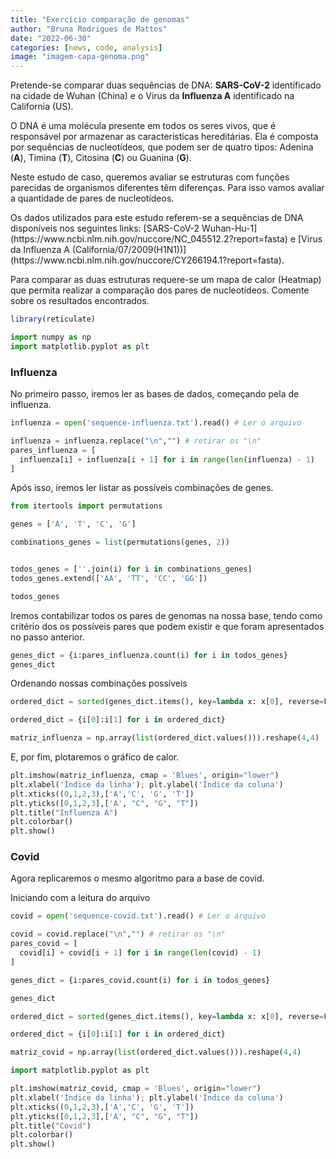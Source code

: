 ```yaml
---
title: "Exercício comparação de genomas"
author: "Bruna Rodrigues de Mattos"
date: "2022-06-30"
categories: [news, code, analysis]
image: "imagem-capa-genoma.png"
---
```


Pretende-se comparar duas sequências de DNA: **SARS-CoV-2** identificado na cidade de Wuhan (China) e o Virus da **Influenza A** identificado na California (US).

O DNA é uma molécula presente em todos os seres vivos, que é responsável por armazenar as caracterı́sticas hereditárias. Ela é composta por sequências de nucleotı́deos, que podem ser de quatro tipos: Adenina (**A**), Timina (**T**), Citosina (**C**) ou Guanina (**G**).

Neste estudo de caso, queremos avaliar se estruturas com funções parecidas de organismos diferentes têm diferenças. Para isso vamos avaliar a quantidade de pares de nucleotı́deos.

Os dados utilizados para este estudo referem-se a sequências de DNA disponı́veis nos seguintes links: \[SARS-CoV-2 Wuhan-Hu-1\](https://www.ncbi.nlm.nih.gov/nuccore/NC_045512.2?report=fasta) e \[Virus da Influenza A (California/07/2009(H1N1))\](https://www.ncbi.nlm.nih.gov/nuccore/CY266194.1?report=fasta).

Para comparar as duas estruturas requere-se um mapa de calor (Heatmap) que permita realizar a comparação dos pares de nucleotı́deos. Comente sobre os resultados encontrados.

```r
library(reticulate)
```

```python
import numpy as np
import matplotlib.pyplot as plt
```

### Influenza

No primeiro passo, iremos ler as bases de dados, começando pela de influenza.

```python
influenza = open('sequence-influenza.txt').read() # Ler o arquivo

influenza = influenza.replace("\n","") # retirar os "\n"
pares_influenza = [
  influenza[i] + influenza[i + 1] for i in range(len(influenza) - 1)
]
```

Após isso, iremos ler listar as possíveis combinações de genes.

```python
from itertools import permutations

genes = ['A', 'T', 'C', 'G']

combinations_genes = list(permutations(genes, 2))


todos_genes = [''.join(i) for i in combinations_genes]
todos_genes.extend(['AA', 'TT', 'CC', 'GG'])

todos_genes
```

Iremos contabilizar todos os pares de genomas na nossa base, tendo como critério dos os possíveis pares que podem existir e que foram apresentados no passo anterior.

```python
genes_dict = {i:pares_influenza.count(i) for i in todos_genes}
genes_dict
```

Ordenando nossas combinações possíveis

```python
ordered_dict = sorted(genes_dict.items(), key=lambda x: x[0], reverse=False)

ordered_dict = {i[0]:i[1] for i in ordered_dict}

```

```python
matriz_influenza = np.array(list(ordered_dict.values())).reshape(4,4)

```

E, por fim, plotaremos o gráfico de calor.

```python
plt.imshow(matriz_influenza, cmap = 'Blues', origin="lower")
plt.xlabel('Índice da linha'); plt.ylabel('Índice da coluna')
plt.xticks((0,1,2,3),['A','C', 'G', 'T'])
plt.yticks([0,1,2,3],['A', "C", "G", "T"])
plt.title("Influenza A")
plt.colorbar()
plt.show()
```

### Covid

Agora replicaremos o mesmo algoritmo para a base de covid.

Iniciando com a leitura do arquivo

```python
covid = open('sequence-covid.txt').read() # Ler o arquivo

covid = covid.replace("\n","") # retirar os "\n"
pares_covid = [
  covid[i] + covid[i + 1] for i in range(len(covid) - 1)
]

```

```python
genes_dict = {i:pares_covid.count(i) for i in todos_genes}

genes_dict
```

```python
ordered_dict = sorted(genes_dict.items(), key=lambda x: x[0], reverse=False)

ordered_dict = {i[0]:i[1] for i in ordered_dict}

```

```python
matriz_covid = np.array(list(ordered_dict.values())).reshape(4,4)

```

```python
import matplotlib.pyplot as plt

plt.imshow(matriz_covid, cmap = 'Blues', origin="lower")
plt.xlabel('Índice da linha'); plt.ylabel('Índice da coluna')
plt.xticks((0,1,2,3),['A','C', 'G', 'T'])
plt.yticks([0,1,2,3],['A', "C", "G", "T"])
plt.title("Covid")
plt.colorbar()
plt.show()

```
